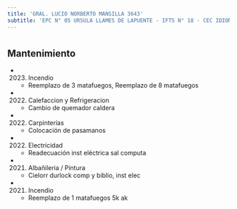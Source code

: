 ```yaml
---
title: 'GRAL. LUCIO NORBERTO MANSILLA 3643'
subtitle: 'EPC N° 05 URSULA LLAMES DE LAPUENTE - IFTS N° 18 - CEC IDIOMAS EXTRANJEROS N° 02'
---
```


#


## Mantenimiento

*  (2023) Incendio 
    + Reemplazo de 3 matafuegos, Reemplazo de 8 matafuegos

*  (2022) Calefaccion y Refrigeracion 
    + Cambio de quemador caldera

*  (2022) Carpinterías 
    + Colocación de pasamanos

*  (2022) Electricidad 
    + Readecuación inst eléctrica sal computa

*  (2021) Albañileria / Pintura 
    + Cielorr durlock comp y biblio, inst elec

*  (2021) Incendio 
    + Reemplazo de 1 matafuegos 5k ak



